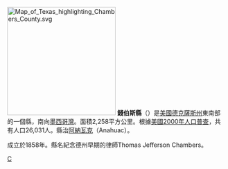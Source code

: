 [[File:Map_of_Texas_highlighting_Chambers_County.svg|250px]]
'''錢伯斯縣'''（{{lang-en|Chambers County}}）是[[美國|美國]][[德克薩斯州|德克薩斯州]]東南部的一個縣，南向[[墨西哥灣|墨西哥灣]]。面積2,258平方公里。根據[[美國2000年人口普查|美國2000年人口普查]]，共有人口26,031人。縣治[[阿納瓦克_(德克薩斯州)|阿納瓦克]]（Anahuac）。

成立於1858年。縣名紀念德州早期的律師Thomas Jefferson Chambers。
{{texas-stub}}
{{texas}}

[[Category:得克萨斯州行政区划|C]]